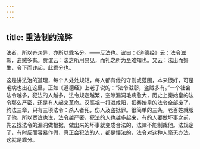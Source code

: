 ```yaml
---
---
---
```

title: 重法制的流弊
---




法者，所以齐众异，亦所以乖名分。——反法也。议曰：《道德经》云：法令滋彰，盗贼多有。贾谊云：法之所用易见，而礼之所为至难知也。又云：法出而奸生，令下而诈起，此乖分也。

这是讲法治的道理，每个人处处规矩，每人都有他的守则或范围，本来很好，可是毛病也出在这里，正如《道德经》上老子说的：“法令滋彰，盗贼多有。”一个社会法令越多，犯法的人越多，法令规定越繁，空隙漏洞毛病愈大，历史上秦始皇的法令那么严密，还是有人起来革命。汉高祖一打进咸阳，把秦始皇的法令全部废了，约法三章，只有三项法令：杀人者死，伤人及盗抵罪。很简单的三条，老百姓就服了他，所以贾谊也说，法令越严密，犯法的人也越多起来，有的人要做坏事之前，先去找法令的漏洞做根据，做出来的坏事就变成合法的，法律不能制裁他。法规定了，有时反而容易作假，真正会犯法的人，都是懂法的，法令对这种人毫无办法，这就是乖分。